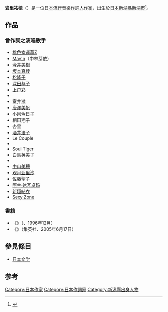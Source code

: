 {{japanese|japanese=岩里祐穂|kana=いわさと ゆほ|romaji=Iwasato Yuho}}
'''岩里祐穂'''（{{bd|1957年|12月3日}}）是一位[[日本|日本]][[流行音樂|流行音樂]][[作詞人|作詞人]][[作家|作家]]，出生於[[日本|日本]][[新潟縣|新潟縣]][[新潟市|新潟市]]<ref>{{Cite book|title=日本动画编年史 下|last=动画年鉴工作室编著|first=|publisher=北京：航空工业出版社 ,|year=2016.02|isbn=978-7-5165-0971-5|location=|pages=30}}</ref>。

==作品==
{{Unreferenced section}}
===曾作詞之演唱歌手===
*[[桃色幸運草Z|桃色幸運草Z]]
*[[May'n|May'n]]（中林芽依）
*[[今井美樹|今井美樹]]
*[[坂本真绫|坂本真綾]]
*[[松隆子|松隆子]]
*[[深田恭子|深田恭子]]
*[[上户彩|上户彩]]
*{{lang|ja|西田ひかる}}
*室井滋
*[[唐澤美帆|唐澤美帆]]
*[[小泉今日子|小泉今日子]]
*相田翔子
*杏里
*[[酒井法子|酒井法子]]
*Le Couple
*{{lang|ja|加藤いづみ}}
*Soul Tiger
*白鳥英美子
*{{lang|ja|アン・ルイス}}
*[[中山美穗|中山美穂]]
*[[觀月亞里莎|观月亚里沙]]
*佐藤聖子
*[[阿兰·达瓦卓玛|阿兰·达瓦卓玛]]
*[[新垣結衣|新垣結衣]]
*[[Sexy_Zone|Sexy Zone]]

===書籍===
*《{{lang|ja|恋の記憶}}》（{{lang|ja|マガジンハウス}}、1996年12月）
*《{{lang|ja|いいかげんに片づけて美しく暮らす}}》（集英社、2005年6月17日）

==參見條目==
*[[日本文学|日本文学]]

==参考==
{{reflist}}
{{Authority control}}
{{Japan-enter-bio-stub}}

{{DEFAULTSORT:Iwasato Yuho}}
[[Category:日本作家|Category:日本作家]]
[[Category:日本作詞家|Category:日本作詞家]]
[[Category:新潟縣出身人物|Category:新潟縣出身人物]]